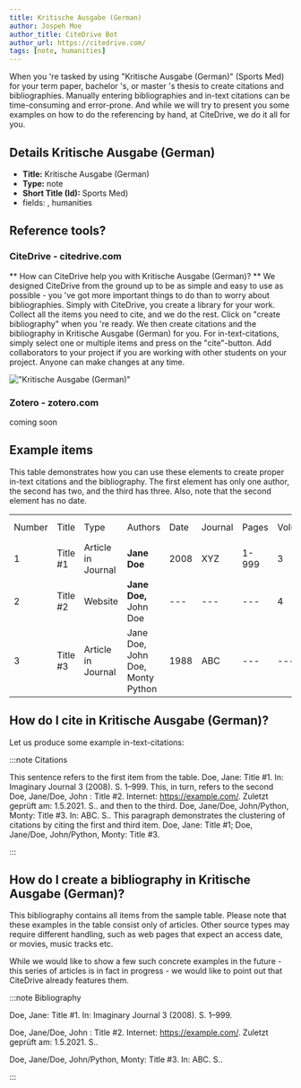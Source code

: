 ```yaml
---
title: Kritische Ausgabe (German)
author: Jospeh Moe
author_title: CiteDrive Bot
author_url: https://citedrive.com/
tags: [note, humanities]
---
```


When you 're tasked by using "Kritische Ausgabe (German)" (Sports Med) for your term paper, bachelor 's, or master 's thesis to create citations and bibliographies.
Manually entering bibliographies and in-text citations can be time-consuming and error-prone. And while we will try to present you some examples on how to do the referencing by hand, at CiteDrive, we do it all for you.

## Details  Kritische Ausgabe (German)
* **Title:** Kritische Ausgabe (German)
* **Type:** note
* **Short Title (Id):** Sports Med)
* fields: , humanities

## Reference tools?
### CiteDrive - citedrive.com
** How can CiteDrive help you with Kritische Ausgabe (German)? **
We designed CiteDrive from the ground up to be as simple and easy to use as possible - you 've got more important things to do than to worry about bibliographies. Simply with CiteDrive, you create a library for your work. Collect all the items you need to cite, and we do the rest. Click on "create bibliography" when you 're ready. We then create citations and the bibliography in Kritische Ausgabe (German) for you. For in-text-citations, simply select one or multiple items and press on the "cite"-button. Add collaborators to your project if you are working with other students on your project. Anyone can make changes at any time.


!["Kritische Ausgabe (German)"](images/kritische-ausgabe-german.svg "Choose Kritische Ausgabe (German) in the CiteDrive App")

### Zotero - zotero.com

coming soon

## Example items

This table demonstrates how you can use these elements to create proper in-text citations and the bibliography. The first element has only one author, the second has two, and the third has three. Also, note that the second element has no date.


<table>
  <tr>
   <td>Number
   </td>
   <td>Title
   </td>
   <td>Type
   </td>
   <td>Authors
   </td>
   <td>Date
   </td>
   <td>Journal
   </td>
   <td>Pages
   </td>
   <td>Volume
   </td>
   <td>Issue
   </td>
   <td>Access Date
   </td>
  </tr>
  <tr>
   <td>1
   </td>
   <td>Title #1
   </td>
   <td>Article in Journal
   </td>
   <td><strong>Jane Doe</strong>
   </td>
   <td>2008
   </td>
   <td>XYZ
   </td>
   <td>1-999
   </td>
   <td>3
   </td>
   <td>2
   </td>
   <td>--
   </td>
  </tr>
  <tr>
   <td>
2
   </td>
   <td>Title #2
   </td>
   <td>Website
   </td>
   <td><strong>Jane Doe, </strong>John Doe
   </td>
   <td>---
   </td>
   <td>---
   </td>
   <td>---
   </td>
   <td>4
   </td>
   <td>---
   </td>
   <td>2020-05-01
   </td>
  </tr>
  <tr>
   <td>3
   </td>
   <td>Title #3
   </td>
   <td>Article in Journal
   </td>
   <td>Jane Doe, John Doe, Monty Python
   </td>
   <td>1988
   </td>
   <td>ABC
   </td>
   <td>---
   </td>
   <td>---
   </td>
   <td>16
   </td>
   <td>---
   </td>
  </tr>
</table>



## How do I cite in  Kritische Ausgabe (German)?

Let us produce some example in-text-citations:

:::note Citations


This sentence refers to the first item from the table. Doe, Jane: Title #1. In: Imaginary Journal  3 (2008). S. 1–999. This, in turn, refers to the second Doe, Jane/Doe, John : Title #2. Internet: https://example.com/. Zuletzt geprüft am: 1.5.2021. S..
and then to the third.  Doe, Jane/Doe, John/Python, Monty: Title #3. In: ABC. S..
This paragraph demonstrates the clustering of citations by citing the first and third item. Doe, Jane: Title #1; Doe, Jane/Doe, John/Python, Monty: Title #3.

:::

## How do I create a bibliography in Kritische Ausgabe (German)?

This bibliography contains all items from the sample table. Please note that these examples in the table consist only of articles. Other source types may require different handling, such as web pages that expect an access date, or movies, music tracks etc.

While we would like to show a few such concrete examples in the future - this series of articles is in fact in progress - we would like to point out that CiteDrive already features them.

:::note Bibliography

Doe, Jane: Title #1. In: Imaginary Journal  3 (2008). S. 1–999.

Doe, Jane/Doe, John : Title #2. Internet: https://example.com/. Zuletzt geprüft am: 1.5.2021. S..

Doe, Jane/Doe, John/Python, Monty: Title #3. In: ABC. S..



:::


        